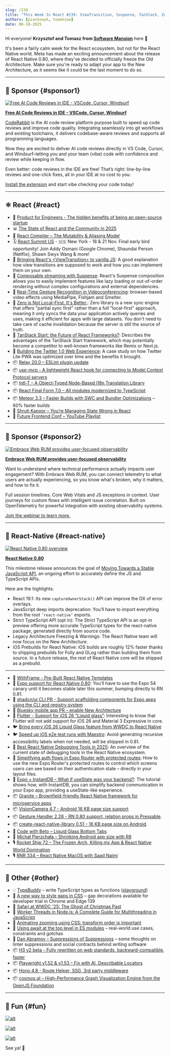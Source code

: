 ```yaml
---
slug: /239
title: "This Week In React #239: ViewTransition, Suspense, TanStack, Zero, use-mcp, Compiler, Intl-T | 0.80, Stable APIs, iOS prebuilds, shadcn, Expo Router, InstantDB, Granite | TypeBuddy, Worker Threads, H3, Playwright, cosmos.gl"
authors: [piaskowyk, tomekzaw]
date: 06-18-2025
---
```


Hi everyone! **Krzysztof and Tomasz from [Software Mansion](https://swmansion.com/?utm_source=thisweekinreact)** here 👋

It's been a fairly calm week for the React ecosystem, but not for the React Native world. Meta has made an exciting announcement about the release of React Native 0.80, where they've decided to officially freeze the Old Architecture. Make sure you're ready to adapt your app to the New Architecture, as it seems like it could be the last moment to do so.

<!-- truncate -->


<Support />

---

## 💸 Sponsor {#sponsor1}

[![Free AI Code Reviews in IDE - VSCode, Cursor, Windsurf](/emails/issues/239/coderabbit.jpg)](https://coderabbit.link/tUMe5xC)

**[Free AI Code Reviews in IDE - VSCode, Cursor, Windsurf](https://coderabbit.link/tUMe5xC)**

[CodeRabbit](https://coderabbit.link/6ZXULSK) is the AI code review platform purpose built to speed up code reviews and improve code quality. Integrating seamlessly into git workflows and existing toolchains, it delivers codebase-aware reviews and supports all programming languages.

Now they are excited to deliver AI code reviews directly in VS Code, Cursor, and Windsurf–letting you and your team (vibe) code with confidence and review while keeping in flow.

Even better: code reviews in the IDE are free! That’s right: line-by-line reviews and one-click fixes, all in your IDE at no cost to you. 

[Install the extension](https://coderabbit.link/LszC1pB) and start vibe checking your code today!

---

## ⚛️ React {#react}

- 💸 [Product for Engineers - The hidden benefits of being an open-source startup](https://go.posthog.com/twir-jun18)
- 📊 [The State of React and the Community in 2025](https://blog.isquaredsoftware.com/2025/06/react-community-2025/)
- 📖 [React Compiler – The Mutability & Aliasing Model](https://github.com/facebook/react/blob/156b7a96f5669470182ad226306184576d6f150f/compiler/packages/babel-plugin-react-compiler/src/Inference/MUTABILITY_ALIASING_MODEL.md)
- 🗓️ [React Summit US](https://reactsummit.us/?utm_source=Newsletter&utm_medium=ThisWeekinReact) - 🇺🇸 New York - 18 & 21 Nov. Final early bird opportunity! Join Addy Osmani (Google Chrome), Shaundai Person (Netflix), Shawn Swyx Wang & more!
- 📜 [Bringing React's \<ViewTransition\> to vanilla JS](https://plainvanillaweb.com/blog/articles/2025-06-12-view-transitions/): A good explanation how view transitions are supposed to work and how you can implement them on your own.
- 📜 [Composable streaming with Suspense](https://twofoldframework.com/blog/composable-streaming-with-suspense): React's Suspense composition allows you to easily implement features like lazy loading or out-of-order rendering without complex configurations and external dependencies.
- 📜 [Real-Time Gesture Recognition in Videoconferencing](https://blog.swmansion.com/real-time-gesture-recognition-in-videoconferencing-4711855a1a53): browser-based video effects using MediaPipe, Fishjam and Smelter.
- 📜 [Zero is Not Local-First. It's Better.](https://jjenzz.com/zero-is-not-local-first-its-better/): Zero library is a new sync engine that offers "partial sync first" rather than a full "local-first" approach, meaning it only syncs the data your application actively queries and uses, making it efficient for apps with large datasets. You don't need to take care of cache invalidation because the server is still the source of truth.
- 📜 [TanStack Start: the Future of React Frameworks?](https://www.premieroctet.com/blog/en/tanstack-future-react-frameworks): Describes the advantages of the TanStack Start framework, which may potentially become a competitor to well-known frameworks like Remix or Next.js.
- 📜 [Building the Twitter 1.0 Web Experience](https://largeapps.dev/case-studies/twitter/): A case study on how Twitter Lite PWA was optimized over time and the benefits it brought.
- 📦 [Relay 20.0 – ESLint plugin update](https://github.com/facebook/relay/releases/tag/v20.0.0)
- 📦 [use-mcp - A lightweight React hook for connecting to Model Context Protocol servers](https://github.com/modelcontextprotocol/use-mcp)
- 📦 [Intl-T – A Object-Typed Node-Based i18n Translation Library](https://github.com/nivandres/intl-t)
- 📦 [React Final Form 7.0 – All modules modernized to TypeScript](https://erikras.com/blog/final-form-to-typescript)
- 📦 [Meteor 3.3 – Faster Builds with SWC and Bundler Optimizations](https://dev.to/meteor/faster-builds-in-meteor-33-modern-build-stack-with-swc-and-bundler-optimizations-fm2) – 60% faster builds
- 🎥 [Shruti Kapoor – You’re Managing State Wrong in React](https://www.youtube.com/watch?v=c7FQP-tUn1U)
- 🎥 [Future Frontend Conf – YouTube Playlist](http://youtube.com/watch?v=xadj32ExtWo&list=PLKGgD1M40S4hHnZtFi_kPgRRjMay_2KMp)

<SubscribeFormEmbed placement="middle" />

---

## 💸 Sponsor {#sponsor2}

[![Embrace Web RUM provides user-focused observability](/emails/issues/239/embrace.jpg)](https://get.embrace.io/web-rum-launch-webinar?utm_source=newsletter&utm_medium=paid&utm_campaign=twir-6-18-2025)

**[Embrace Web RUM provides user-focused observability](https://get.embrace.io/web-rum-launch-webinar?utm_source=newsletter&utm_medium=paid&utm_campaign=twir-6-18-2025)**

Want to understand where technical performance actually impacts user engagement? With Embrace Web RUM, you can connect telemetry to what users are actually experiencing, so you know what's broken, why it matters, and how to fix it. 

Full session timelines. Core Web Vitals and JS exceptions in context. User journeys for custom flows with intelligent issue correlation. Built on OpenTelemetry for powerful integration with existing observability systems.

[Join the webinar to learn more.](https://get.embrace.io/web-rum-launch-webinar?utm_source=newsletter&utm_medium=paid&utm_campaign=twir-6-18-2025)

---

## 📱 React-Native {#react-native}

[![React Native 0.80 overview](/emails/issues/239/RN_banner.png)](https://reactnative.dev/blog/2025/06/12/react-native-0.80)

[**React Native 0.80**](https://reactnative.dev/blog/2025/06/12/react-native-0.80)

This milestone release announces the goal of [Moving Towards a Stable JavaScript API](https://reactnative.dev/blog/2025/06/12/moving-towards-a-stable-javascript-api), an ongoing effort to accurately define the JS and TypeScript APIs.

Here are the highlights:

- React 19.1: Its new `captureOwnerStack()` API can improve the DX of error overlays.
- JavaScript deep imports deprecation: You’ll have to import everything from the root `’react-native’` exports.
- Strict TypeScript API (opt in): The Strict TypeScript API is an opt-in preview offering more accurate TypeScript types for the react-native package, generated directly from source code.
- Legacy Architecture Freezing & Warnings: The React Native team will now focus on the New Architecture.
- iOS Prebuilds for React Native: iOS builds are roughly 12% faster thanks to shipping prebuilds for Folly and GLog rather than building them from source. In a future release, the rest of React Native core will be shipped as a prebuild.

---

- 💸 [WithFrame - Pre-Built React Native Templates](https://withfra.me)
- 📣 [Expo support for React Native 0.80](https://expo.dev/changelog/react-native-80): You’ll have to use the Expo 54 canary until it becomes stable later this summer, bumping directly to RN 0.81.
- 👀 [shadcn/ui CLI PR \- Support scaffolding components for Expo apps using the CLI and registry system](https://github.com/shadcn-ui/ui/pull/7540)
- 👀 [Bluesky mobile app PR – enable New Architecture](https://github.com/bluesky-social/social-app/pull/8295)
- 💬 [Flutter \- Support for iOS 26 “Liquid glass”](https://github.com/flutter/flutter/issues/170310): Interesting to know that Flutter will not add support for iOS 26 and Material 3 Expressive in core.
- 🐦 [Bring every iOS 26 Liquid Glass feature from WWDC to React Native](https://x.com/saul_sharma/status/1934467342576009254)
- 🐦 [Speed up iOS e2e test runs with Maestro](https://x.com/janicduplessis/status/1933589353714102511): Avoid generating recursive accessibility labels when not needed, will be shipped in 0.81.
- 📜 [Best React Native Debugging Tools in 2025](https://blog.swmansion.com/best-react-native-debugging-tools-in-2025-a95dcac7a014): An overview of the current state of debugging tools in the React Native ecosystem.
- 📜 [Simplifying auth flows in Expo Router with protected routes](https://expo.dev/blog/simplifying-auth-flows-with-protected-routes): How to use the new Expo Router's protected routes to control which screens users can see based on their authentication state – directly in your layout files.
- 📜 [Expo \+ InstantDB – What if useState was your backend?](https://expo.dev/blog/what-if-usestate-was-your-backend): The tutorial shows how, with InstantDB, you can simplify backend communication in your Expo app, providing a useState-like experience.
- 📦 [Granite – Brownfield-friendly React Native framework for microservice apps](https://github.com/toss/granite)
- 📦 [VisionCamera 4.7 - Android 16 KB page size support](https://github.com/mrousavy/react-native-vision-camera/releases/tag/v4.7.0)
- 📦 [Gesture Handler 2.26 \- RN 0.80 support, relation props in Pressable](https://github.com/software-mansion/react-native-gesture-handler/releases/tag/2.26.0).
- 📦 [create-react-native-library 0.51 \- 16 KB page size on Android](https://github.com/callstack/react-native-builder-bob/releases/tag/create-react-native-library%400.51.0).
- 🎥 [Code with Beto – Liquid Glass Bottom Tabs](https://www.youtube.com/watch?v=L5f8Gy91Gv4)
- 🎥 [Michał Pierzchała – Shrinking Android app size with R8](https://www.youtube.com/watch?v=Ud6TSlnEzCc)
- 🎙️ [Rocket Ship 72 – The Frozen Arch, Killing my App & React Native World Domination](https://share.transistor.fm/s/43ce5c20)
- 🎙️ [RNR 334 – React Native MacOS with Saad Najmi](https://infinite.red/react-native-radio/rnr-334-react-native-macos-with-saad-najmi)

---

## 🔀 Other {#other}

- 💡 [TypeBuddy](https://github.com/typed-rocks/type-buddy) – write TypeScript types as functions ([playground](https://typed-rocks.github.io/type-buddy/))
- 📜 [A new way to style gaps in CSS](https://developer.chrome.com/blog/gap-decorations?hl=en) – gap decorations available for developer trial in Chrome and Edge 139
- 📜 [Safari at WWDC '25: The Ghost of Christmas Past](https://infrequently.org/2025/06/the-ghost-of-christmas-past/)
- 📜 [Worker Threads in Node.js: A Complete Guide for Multithreading in JavaScript](https://nodesource.com/blog/worker-threads-nodejs-multithreading-in-javascript)
- 📜 [Animating zooming using CSS: transform order is important](https://jakearchibald.com/2025/animating-zooming/)
- 📜 [Using await at the top level in ES modules](https://allthingssmitty.com/2025/06/16/using-await-at-the-top-level-in-es-modules/) – real-world use cases, constraints and gotchas
- 📜 [Dan Abramov – Suppressions of Suppressions](https://overreacted.io/suppressions-of-suppressions/) – some thoughts on linter suppressions and social contracts behind writing software
- 📦 [H3 v2 beta \- Fully rewritten on web standards, backward-compatible, faster](https://h3.dev/blog/v2-beta)
- 📦 [Playwright v1.52 & v1.53 – Fix with AI, Describable Locators](https://dev.to/playwright/whats-new-in-playwright-v152-v153-fix-with-ai-describable-locators-and-more-dl9)
- 📦 [Hono 4.8 - Route Helper, SSG, 3rd party middleware](https://github.com/honojs/hono/releases/tag/v4.8.0)
- 📦 [cosmos.gl – High-Performance Graph Visualization Engine from the OpenJS Foundation](https://openjsf.org/blog/introducing-cosmos-gl)

---

## 🤭 Fun {#fun}

[![alt](/emails/issues/239/meme2.jpg)](https://www.linkedin.com/feed/update/urn:li:activity:7339605943137009664)

[![alt](/emails/issues/239/meme1.jpg)](https://x.com/mrousavy/status/1922994477712453742)

[![alt](/emails/issues/239/meme3.jpg)](https://nerdy.dev/fathers-day-2025)

See ya! 👋
